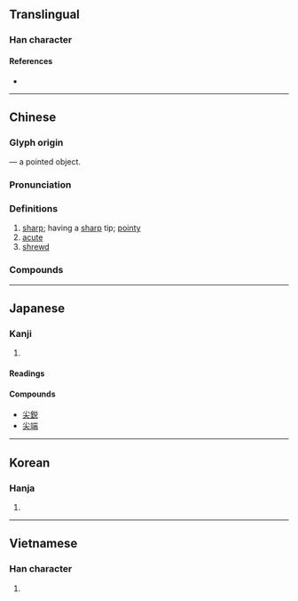{{character info/new}}
==Translingual==

===Han character===
{{Han char|rn=42|rad=小|as=03|sn=6|four=90430|canj=FK|ids=⿱小大}}

====References====
* {{Han ref|kx=0297.020|dkj=07480|dj=0591.040|hdz=10562.090|uh=5C16|ud=23574|bh=A679|bd=42617}}

----

==Chinese==
{{zh-forms}}

===Glyph origin===
{{Han compound|小|t1=small|大|t2=big}} ― a pointed object.

===Pronunciation===
{{zh-pron
|m=jiān
|c=zim1
|h=pfs=chiâm
|md=
|mn=chiam
|mna=Taiwanese-The_Consonant_ch.ogg
|mn-t=ziam1
|w=
|mc=y
|oc=y
|cat=a
}}

===Definitions===
{{zh-hanzi}}

# [[sharp]]; having a [[sharp]] tip; [[pointy]]
# [[acute]]
# [[shrewd]]

===Compounds===
{{zh-der|尖兵|尖脆|尖刀|尖頂|尖端|尖端放電|尖叫|尖刻|尖冷|尖厲|尖利|尖溜溜|尖峭|尖俏|尖銳|尖酸|尖頭|尖團音|尖細|尖嘯|尖削|尖音|尖子|尖嘴薄舌|尖嘴猴腮|二尖瓣|三尖瓣|大霸尖山|尖貨|嘴尖舌巧|嘴尖舌薄|尖兒|尖尖|尖話|冒尖|尖峰時間|上尖兒|尖元音|尖臍|尖裂葉|尖端科技|供尖|嘴尖|尖團|尖站|尖嘴鉗|尖齊圓健|尖餅|尖頭鰻|尖銳化|尖聲|尖峰|尖尖趫趫|尖團字|出尖|大尖山|尖聲尖氣|尖酸刻薄|牛角尖|眉尖|打尖|拔尖|指尖|方尖塔|打午尖|抓尖要強|早尖|抓尖兒|眼尖|眉尖眼尾|掐尖兒|掐尖落鈔|爪尖兒|毛尖茶|舌尖邊音|筍尖|舌尖鼻音|舌尖|鑽牛角尖|舌尖元音|舌尖音|鼻尖|葉尖|美人尖|頂尖好手|霹靂尖|針尖兒|舌尖後音|臀尖|頂尖|舌尖前音|耳朵尖|耳尖}}

{{zh-cat|Elementary}}

----

==Japanese==

===Kanji===
{{ja-kanji|grade=|rs=小03}}

# {{defn|lang=ja|sort=小03}}

====Readings====
{{ja-readings
|on=せん
|kun=とが-る, するど-い
}}

====Compounds====
* [[尖鋭]]
* [[尖端]]

----

==Korean==

===Hanja===
{{ko-hanja|hangeul=첨|rv=cheom|mr=ch'ŏm}}

# {{defn|lang=ko|sort=小03}}

----

==Vietnamese==

===Han character===
{{vi-hantu|[[tiêm]], [[nhọn]], [[tem]]|rs=小03}}

# {{defn|lang=vi}}